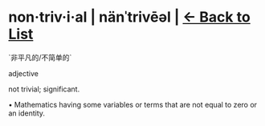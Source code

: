 = non·triv·i·al | nänˈtrivēəl | [[/wordsi|<- Back to List]] =

`非平凡的/不简单的`

adjective

not trivial; significant.

• Mathematics having some variables or terms that are not equal to zero or an identity.

